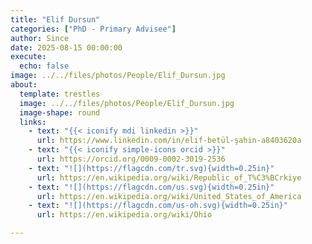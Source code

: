 ```yaml
---
title: "Elif Dursun"
categories: ["PhD - Primary Advisee"]
author: Since
date: 2025-08-15 00:00:00
execute:
  echo: false
image: ../../files/photos/People/Elif_Dursun.jpg
about:
  template: trestles
  image: ../../files/photos/People/Elif_Dursun.jpg
  image-shape: round
  links:
    - text: "{{< iconify mdi linkedin >}}"
      url: https://www.linkedin.com/in/elif-betül-şahin-a8403620a
    - text: "{{< iconify simple-icons orcid >}}"
      url: https://orcid.org/0009-0002-3019-2536
    - text: "![](https://flagcdn.com/tr.svg){width=0.25in}"
      url: https://en.wikipedia.org/wiki/Republic_of_T%C3%BCrkiye
    - text: "![](https://flagcdn.com/us.svg){width=0.25in}"
      url: https://en.wikipedia.org/wiki/United_States_of_America
    - text: "![](https://flagcdn.com/us-oh.svg){width=0.25in}"
      url: https://en.wikipedia.org/wiki/Ohio

---
```





